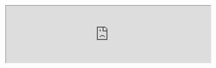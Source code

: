 <Section gray={900}>

<SocialIcons />

<FeaturedVideo />

<Teaser 
  title="The AI that solved IMO Geometry Problems" 
  link="https://www.patreon.com/posts/136257375"
/>

</Section>

<Section id="lessons" gray={800}>

<LessonGallery show="topic"/>

</Section>

<div />

<Section>

<iframe src="https://3blue1brown.substack.com/embed" width="640" height="180" />

</Section>

<Section width="narrow">

<SupportPitch />

</Section>
